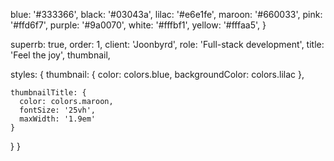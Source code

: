
  blue: '#333366',
  black: '#03043a',
  lilac: '#e6e1fe',
  maroon: '#660033',
  pink: '#ffd6f7',
  purple: '#9a0070',
  white: '#fffbf1',
  yellow: '#fffaa5',
}

  superrb: true,
  order: 1,
  client: 'Joonbyrd',
  role: 'Full-stack development',
  title: 'Feel the joy',
  thumbnail,

  styles: {
    thumbnail: {
      color: colors.blue,
      backgroundColor: colors.lilac
    },

    thumbnailTitle: {
      color: colors.maroon,
      fontSize: '25vh',
      maxWidth: '1.9em'
    }
  }
}

